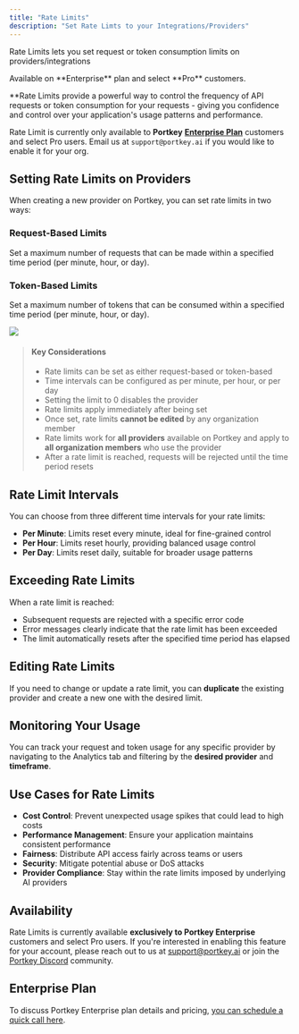 ```yaml
---
title: "Rate Limits"
description: "Set Rate Limts to your Integrations/Providers"
---
```


Rate Limits lets you set request or token consumption limits on providers/integrations

<Info>
Available on **Enterprise** plan and select **Pro** customers.
</Info>

**Rate Limits provide a powerful way to control the frequency of API requests or token consumption for your requests - giving you confidence and control over your application's usage patterns and performance.

Rate Limit is currently only available to **Portkey** [**Enterprise Plan**](https://portkey.ai/docs/product/enterprise-offering) customers and select Pro users. Email us at `support@portkey.ai` if you would like to enable it for your org.

## Setting Rate Limits on Providers

When creating a new provider on Portkey, you can set rate limits in two ways:

### Request-Based Limits
Set a maximum number of requests that can be made within a specified time period (per minute, hour, or day).

### Token-Based Limits
Set a maximum number of tokens that can be consumed within a specified time period (per minute, hour, or day).

<Frame>
<img src="/images/product/rate-limit.png"/>
</Frame>

> #### Key Considerations
>
> * Rate limits can be set as either request-based or token-based
> * Time intervals can be configured as per minute, per hour, or per day
> * Setting the limit to 0 disables the provider
> * Rate limits apply immediately after being set
> * Once set, rate limits **cannot be edited** by any organization member
> * Rate limits work for **all providers** available on Portkey and apply to **all organization members** who use the provider
> * After a rate limit is reached, requests will be rejected until the time period resets

## Rate Limit Intervals

You can choose from three different time intervals for your rate limits:

* **Per Minute**: Limits reset every minute, ideal for fine-grained control
* **Per Hour**: Limits reset hourly, providing balanced usage control
* **Per Day**: Limits reset daily, suitable for broader usage patterns

## Exceeding Rate Limits

When a rate limit is reached:
* Subsequent requests are rejected with a specific error code
* Error messages clearly indicate that the rate limit has been exceeded
* The limit automatically resets after the specified time period has elapsed

## Editing Rate Limits

If you need to change or update a rate limit, you can **duplicate** the existing provider and create a new one with the desired limit.

## Monitoring Your Usage

You can track your request and token usage for any specific provider by navigating to the Analytics tab and filtering by the **desired provider** and **timeframe**.

## Use Cases for Rate Limits

* **Cost Control**: Prevent unexpected usage spikes that could lead to high costs
* **Performance Management**: Ensure your application maintains consistent performance
* **Fairness**: Distribute API access fairly across teams or users
* **Security**: Mitigate potential abuse or DoS attacks
* **Provider Compliance**: Stay within the rate limits imposed by underlying AI providers

## Availability

Rate Limits is currently available **exclusively to Portkey Enterprise** customers and select Pro users. If you're interested in enabling this feature for your account, please reach out to us at [support@portkey.ai](mailto:support@portkey.ai) or join the [Portkey Discord](https://portkey.ai/community) community.

## Enterprise Plan

To discuss Portkey Enterprise plan details and pricing, [you can schedule a quick call here](https://portkey.sh/demo-16).
